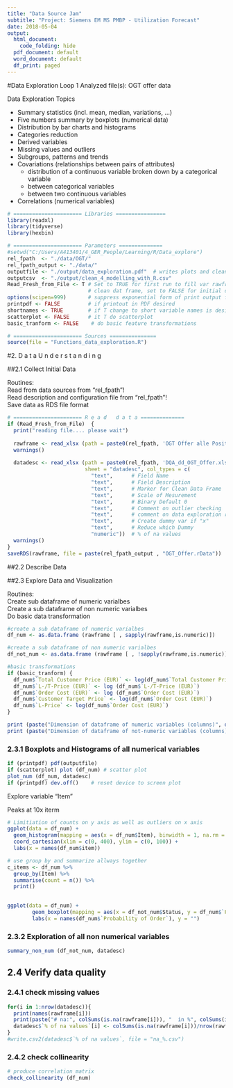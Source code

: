 ```yaml
---
title: "Data Source Jam"
subtitle: "Project: Siemens EM MS PMBP - Utilization Forecast"
date: 2018-05-04  
output:
  html_document:
    code_folding: hide
  pdf_document: default
  word_document: default
  df_print: paged
---
```


#Data Exploration Loop 1
Analyzed file(s): OGT offer data

Data Exploration Topics

* Summary statistics (incl. mean, median, variations, ...)
* Five numbers summary by boxplots (numerical data)
* Distribution by bar charts and histograms
* Categories reduction
* Derived variables
* Missing values and outliers
* Subgroups, patterns and trends
* Covariations (relationships between pairs of attributes)
    - distribution of a continuous variable broken down by a categorical variable
    - between categorical variables
    - between two continuous variables
* Correlations (numerical variables)

```r
# ====================== Libraries ================
library(readxl)
library(tidyverse)
library(hexbin)

# ====================== Parameters ==============
#setwd("C:/Users/A413401/4_GER_People/Learning/R/Data_explore")  
rel_fpath  <- "./data/OGT/"
rel_fpath_output <- "./data/"
outputfile <- "./output/data_exploration.pdf"  # writes plots and clean data frame to outputfile
outputcsv  <- "./output/clean_4_modelling_with_R.csv"
Read_Fresh_from_File <- T # Set to TRUE for first run to fill var rawframe
                          # clean dat frame, set to FALSE for initial data understanding
options(scipen=999)       # suppress exponential form of print output format
printpdf <- FALSE         # if printout in PDF desired
shortnames <- TRUE        # if T change to short variable names is desired
scatterplot <- FALSE      # it T do scatterplot
basic_tranform <- FALSE    # do basic feature transformations

# ====================== Sources ===============
source(file = "Functions_data_exploration.R")
```
#2. D a t a   U n d e r s t a n d i n g
  
##2.1 Collect Initial Data

Routines:  
Read from data sources from "rel_fpath"!  
Read description and configuration file from "rel_fpath"!  
Save data as RDS file format 

```r
# ====================== R e a d   d a t a ==============
if (Read_Fresh_from_File)  {
  print("reading file.... please wait")
  
  rawframe <- read_xlsx (path = paste0(rel_fpath, 'OGT Offer alle Positionen Fertigung Turkey.xlsx'), guess_max=35544)
  warnings()
  
  datadesc <- read_xlsx (path = paste0(rel_fpath, 'DQA_dd_OGT_Offer.xlsx'), 
                         sheet = "datadesc", col_types = c(
                           "text",      # Field Name
                           "text",      # Field Description
                           "text",      # Marker for Clean Data Frame
                           "text",      # Scale of Mesurement
                           "text",      # Binary Default 0
                           "text",      # Comment on outlier checking
                           "text",      # comment on data exploration result
                           "text",      # Create dummy var if "x" 
                           "text",      # Reduce which Dummy
                           "numeric"))  # % of na values
  warnings() 
}
saveRDS(rawframe, file = paste(rel_fpath_output , "OGT_Offer.rData"))
```


##2.2 Describe Data   

##2.3 Explore Data and Visualization

Routines:  
Create sub dataframe of numeric varialbes  
Create a sub dataframe of non numeric varialbes  
Do basic data transformation  
```r
#create a sub dataframe of numeric varialbes
df_num <- as.data.frame (rawframe [ , sapply(rawframe,is.numeric)])

#create a sub dataframe of non numeric varialbes
df_not_num <- as.data.frame (rawframe [ , !sapply(rawframe,is.numeric)])

#basic transformations
if (basic_tranform) {
  df_num$`Total Customer Price (EUR)` <- log(df_num$`Total Customer Price (EUR)`)
  df_num$`L-/T-Price (EUR)` <- log (df_num$`L-/T-Price (EUR)`)
  df_num$`Order Cost (EUR)` <- log (df_num$`Order Cost (EUR)`)
  df_num$`Customer Target Price` <- log(df_num$`Order Cost (EUR)`)
  df_num$`L-Price` <- log(df_num$`Order Cost (EUR)`)
}
```
```r
print (paste("Dimension of dataframe of numeric variables (columns)", dim(df_num)[2]))
print (paste("Dimension of dataframe of not-numeric variables (columns)", dim(df_not_num)[2]))
```

### 2.3.1 Boxplots and Histograms of all numerical variables

```r

if (printpdf) pdf(outputfile)
if (scatterplot) plot (df_num) # scatter plot
plot_num (df_num, datadesc)
if (printpdf) dev.off()    # reset device to screen plot 
```

Explore variable "Item"

Peaks at 10x iterm

```r
# Limitiation of counts on y axis as well as outliers on x axis
ggplot(data = df_num) +
  geom_histogram(mapping = aes(x = df_num$Item), binwidth = 1, na.rm = TRUE) +
  coord_cartesian(xlim = c(0, 400), ylim = c(0, 100)) +
  labs(x = names(df_num$item))

# use group by and summarize allways together
c_items <- df_num %>%
  group_by(Item) %>%
  summarise(count = n()) %>%
  print()
  
```

```r
ggplot(data = df_num) +
        geom_boxplot(mapping = aes(x = df_not_num$Status, y = df_num$`Probability of Order`) , na.rm = TRUE) +
        labs(x = names(df_num$`Probability of Order`), y = "")
```

### 2.3.2 Exploration of all non numerical variables

```r

summary_non_num (df_not_num, datadesc)
```

## 2.4 Verify data quality

### 2.4.1 check missing values

```r

for(i in 1:nrow(datadesc)){  
  print(names(rawframe[i]))
  print(paste("# na:", colSums(is.na(rawframe[i])), "  in %", colSums(is.na(rawframe[i]))/nrow(rawframe)*100))
  datadesc$`% of na values`[i] <- colSums(is.na(rawframe[i]))/nrow(rawframe)*100
}    
#write.csv2(datadesc$`% of na values`, file = "na_%.csv")
```


### 2.4.2 check collinearity


```r

# produce correlation matrix
check_collinearity (df_num)
```

